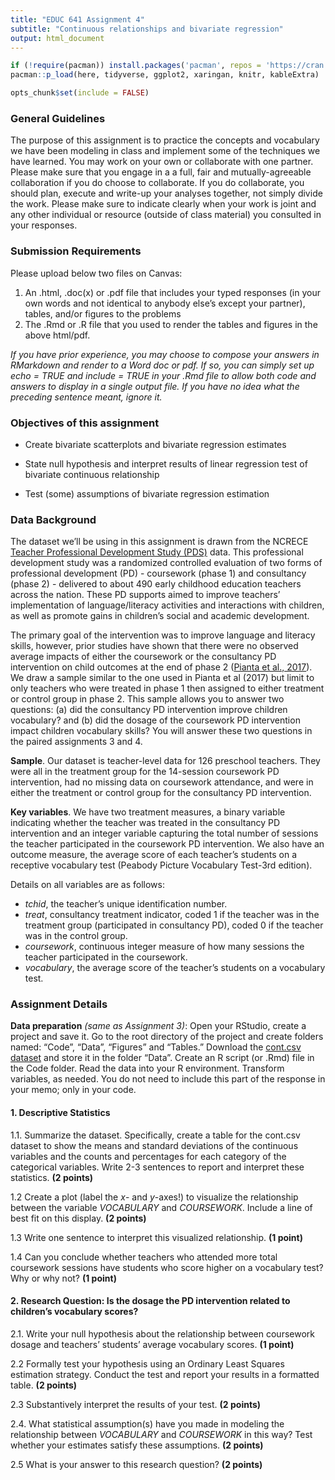 ```yaml
---
title: "EDUC 641 Assignment 4"
subtitle: "Continuous relationships and bivariate regression"
output: html_document
---
```

```R
if (!require(pacman)) install.packages('pacman', repos = 'https://cran.rstudio.com')
pacman::p_load(here, tidyverse, ggplot2, xaringan, knitr, kableExtra)

opts_chunk$set(include = FALSE)
```


### General Guidelines

The purpose of this assignment is to practice the concepts and vocabulary we have been modeling in class and implement some of the techniques we have learned. You may work on your own or collaborate with one partner. Please make sure that you engage in a a full, fair and mutually-agreeable collaboration if you do choose to collaborate. If you do collaborate, you should plan, execute and write-up your analyses together, not simply divide the work. Please make sure to indicate clearly when your work is joint and any other individual or resource (outside of class material) you consulted in your responses.

### Submission Requirements

Please upload below two files on Canvas:  

1. An .html, .doc(x) or .pdf file that includes your typed responses (in your own words and not identical to anybody else's except your partner), tables, and/or figures to the problems
2. The .Rmd or .R file that you used to render the tables and figures in the above html/pdf. 

*If you have prior experience, you may choose to compose your answers in RMarkdown and render to a Word doc or pdf. If so, you can simply set up echo = TRUE and include = TRUE in your .Rmd file to allow both code and answers to display in a single output file. If you have no idea what the preceding sentence meant, ignore it.*  

### Objectives of this assignment

 * Create bivariate scatterplots and bivariate regression estimates

 * State null hypothesis and interpret results of linear regression test of bivariate continuous relationship
 
 * Test (some) assumptions of bivariate regression estimation
 
### Data Background

The dataset we'll be using in this assignment is drawn from the NCRECE [Teacher Professional Development Study (PDS)](https://www.icpsr.umich.edu/web/ICPSR/studies/34848) data. This professional development study was a randomized controlled evaluation of two forms of professional development (PD) - coursework (phase 1) and consultancy (phase 2) - delivered to about 490 early childhood education teachers across the nation. These PD supports aimed to improve teachers' implementation of language/literacy activities and interactions with children, as well as promote gains in children's social and academic development. 

The primary goal of the intervention was to improve language and literacy skills, however, prior studies have shown that there were no observed average impacts of either the coursework or the consultancy PD intervention on child outcomes at the end of phase 2 ([Pianta et al., 2017](https://www.tandfonline.com/doi/abs/10.1080/10409289.2017.1319783?journalCode=heed20)). We draw a sample similar to the one used in Pianta et al (2017) but limit to only teachers who were treated in phase 1 then assigned to either treatment or control group in phase 2. This sample allows you to answer two questions: (a) did the consultancy PD intervention improve children vocabulary? and (b) did the dosage of the coursework PD intervention impact children vocabulary skills? You will answer these two questions in the paired assignments 3 and 4.

**Sample**. Our dataset is teacher-level data for 126 preschool teachers. They were all in the treatment group for the 14-session coursework PD intervention, had no missing data on coursework attendance, and were in either the treatment or control group for the consultancy PD intervention.

**Key variables**. We have two treatment measures, a binary variable indicating whether the teacher was treated in the consultancy PD intervention and an integer variable capturing the total number of sessions the teacher participated in the coursework PD intervention. We also have an outcome measure, the average score of each teacher's students on a receptive vocabulary test (Peabody Picture Vocabulary Test-3rd edition). 

Details on all variables are as follows:

 * *tchid*, the teacher's unique identification number.
 * *treat*, consultancy treatment indicator, coded 1 if the teacher was in the treatment group (participated in consultancy PD), coded 0 if the teacher was in the control group.  
 * *coursework*, continuous integer measure of how many sessions the teacher participated in the coursework. 
 * *vocabulary*, the average score of the teacher's students on a vocabulary test. 


### Assignment Details

**Data preparation** *(same as Assignment 3)*: Open your RStudio, create a project and save it. Go to the root directory of the project and create folders named: "Code", "Data", "Figures" and "Tables." Download the [cont.csv dataset](../data/cont.csv) and store it in the folder "Data". Create an R script (or .Rmd) file in the Code folder. Read the data into your R environment. Transform variables, as needed. You do not need to include this part of the response in your memo; only in your code.


#### 1. Descriptive Statistics

1.1. Summarize the dataset. Specifically, create a table for the cont.csv dataset to show the means and standard deviations of the continuous variables and the counts and percentages for each category of the categorical variables. Write 2-3 sentences to report and interpret these statistics. **(2 points)**

1.2 Create a plot (label the $x$- and $y$-axes!) to visualize the relationship between the variable $VOCABULARY$ and $COURSEWORK$. Include a line of best fit on this display. **(2 points)**

1.3 Write one sentence to interpret this visualized relationship. **(1 point)**

1.4 Can you conclude whether teachers who attended more total coursework sessions have students who score higher on a vocabulary test? Why or why not? **(1 point)**


#### 2. Research Question: Is the dosage the PD intervention related to children's vocabulary scores?

2.1. Write your null hypothesis about the relationship between coursework dosage and teachers' students' average vocabulary scores. **(1 point)**

2.2 Formally test your hypothesis using an Ordinary Least Squares estimation strategy. Conduct the test and report your results in a formatted table. **(2 points)**

2.3 Substantively interpret the results of your test. **(2 points)**

2.4. What statistical assumption(s) have you made in modeling the relationship between $VOCABULARY$ and $COURSEWORK$ in this way? Test whether your estimates satisfy these assumptions. **(2 points)**

2.5 What is your answer to this research question? **(2 points)**

